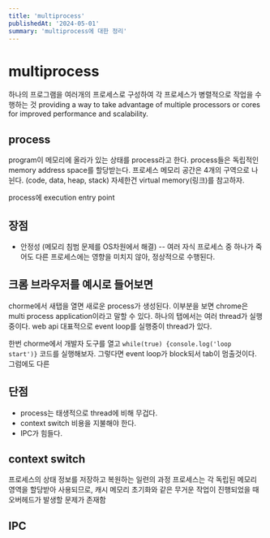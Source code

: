 ```yaml
---
title: 'multiprocess'
publishedAt: '2024-05-01'
summary: 'multiprocess에 대한 정리'
---
```


# multiprocess
하나의 프로그램을 여러개의 프로세스로 구성하여 각 프로세스가 병렬적으로 작업을 수행하는 것
providing a way to take advantage of multiple processors or cores for improved performance and scalability.

## process
program이 메모리에 올라가 있는 상태를 process라고 한다.
process들은 독립적인 memory address space를 할당받는다.
프로세스 메모리 공간은 4개의 구역으로 나뉜다. (code, data, heap, stack)
자세한건 virtual memory(링크)를 참고하자.

process에 execution entry point

## 장점
- 안정성 (메모리 침범 문제를 OS차원에서 해결)
-- 여러 자식 프로세스 중 하나가 죽어도 다른 프로세스에는 영향을 미치지 않아, 정상적으로 수행된다.


## 크롬 브라우저를 예시로 들어보면
chorme에서 새탭을 열면 새로운 process가 생성된다.
이부분을 보면 chrome은 multi process application이라고 말할 수 있다.
하나의 탭에서는 여러 thread가 실행중이다. web api
대표적으로 event loop를 실행중이 thread가 있다.



한번 chorme에서 개발자 도구를 열고 `while(true) {console.log('loop start')}` 코드를 실행해보자.
그렇다면 event loop가 block되서 tab이 멈출것이다.
그럼에도 다른 



## 단점
- process는 태생적으로 thread에 비해 무겁다.
- context switch 비용을 지불해야 한다.
- IPC가 힘들다.

## context switch
프로세스의 상태 정보를 저장하고 복원하는 일련의 과정
프로세스는 각 독립된 메모리 영역을 할당받아 사용되므로,
캐시 메모리 초기화와 같은 무거운 작업이 진행되었을 때 오버헤드가 발생할 문제가 존재함


## IPC

